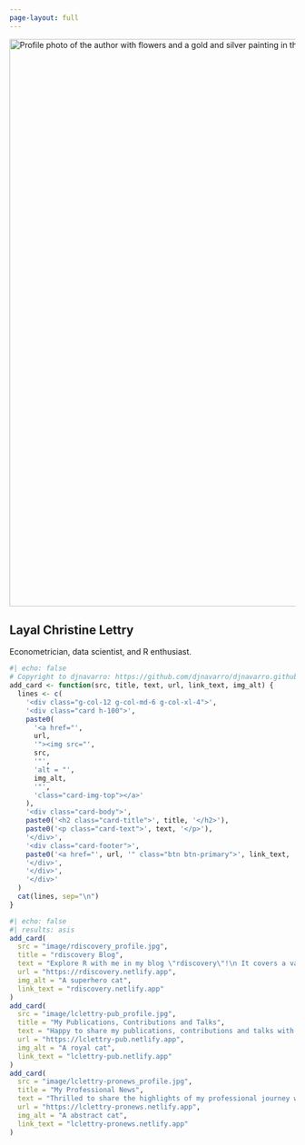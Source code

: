 ```yaml
---
page-layout: full
---
```


::: banner
![](image/myprofile.jpg){.circular width="1000px" fig-align="center" alt="Profile photo of the author with flowers and a gold and silver painting in the background."}

::: centered
# Layal Christine Lettry

Econometrician, data scientist, and R enthusiast.
:::
:::

```r
#| echo: false
# Copyright to djnavarro: https://github.com/djnavarro/djnavarro.github.io/blob/main/index.qmd
add_card <- function(src, title, text, url, link_text, img_alt) {
  lines <- c(
    '<div class="g-col-12 g-col-md-6 g-col-xl-4">',
    '<div class="card h-100">',
    paste0(
      '<a href="', 
      url, 
      '"><img src="', 
      src, 
      '"',
      'alt = "',
      img_alt,
      '"',
      'class="card-img-top"></a>'
    ),
    '<div class="card-body">',
    paste0('<h2 class="card-title">', title, '</h2>'),
    paste0('<p class="card-text">', text, '</p>'),
    '</div>',
    '<div class="card-footer">',
    paste0('<a href="', url, '" class="btn btn-primary">', link_text, '</a>'),
    '</div>',
    '</div>',
    '</div>'
  )
  cat(lines, sep="\n")
}
```

::: grid
```r
#| echo: false
#| results: asis
add_card(
  src = "image/rdiscovery_profile.jpg",
  title = "rdiscovery Blog", 
  text = "Explore R with me in my blog \"rdiscovery\"!\n It covers a variety of topics regarding the R utilization and its packages.",
  url = "https://rdiscovery.netlify.app",
  img_alt = "A superhero cat",
  link_text = "rdiscovery.netlify.app"
)
add_card(
  src = "image/lclettry-pub_profile.jpg",
  title = "My Publications, Contributions and Talks", 
  text = "Happy to share my publications, contributions and talks with you!",
  url = "https://lclettry-pub.netlify.app",
  img_alt = "A royal cat",
  link_text = "lclettry-pub.netlify.app"
)
add_card(
  src = "image/lclettry-pronews_profile.jpg",
  title = "My Professional News", 
  text = "Thrilled to share the highlights of my professional journey with you!",
  url = "https://lclettry-pronews.netlify.app",
  img_alt = "A abstract cat",
  link_text = "lclettry-pronews.netlify.app"
)
```
:::

<!-- Mastodon verification -->

<a rel="me" style="display:none" href="https://fosstodon.org/@layal">Hidden link used to verify my account on fosstodon.org</a> <a rel="me" style="display:none" href="https://linkedin.com/in/layal-christine-lettry-529b4471/">Hidden link used to verify my account on LinkedIn</a> <a rel="me" style="display:none" href="https://twitter.com/LettryL">Hidden link used to verify my account on Twitter</a> <a rel="me" style="display:none" href="https://github.com/Layalchristine24">Hidden link used to verify my account on GitHub</a>
